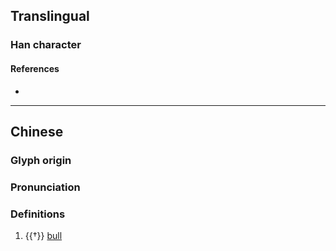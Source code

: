 {{character info/new}}
==Translingual==

===Han character===
{{Han char|rn=93|rad=牛|as=03|sn=7|four=|canj=HQYV|ids=⿰牜亡}}

====References====
* {{Han ref|kx=0698.041|hdz=31802.050|uh=7264|ud=29284}}

----
==Chinese==
{{zh-forms}}

===Glyph origin===
{{Han etym}}

===Pronunciation===
{{zh-pron
|m=máng,māng
|mc=y
|oc=y
|cat=n
}}

===Definitions===
{{zh-hanzi}}

# {{†}} [[bull]]